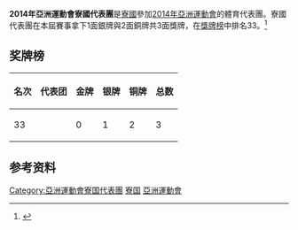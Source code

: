 {{noteTA
|T=zh-hans:2014年亚洲运动会老挝代表团;zh-hant:2014年亞洲運動會老撾代表團;zh-tw:2014年亞洲運動會寮國代表團;zh-sg:2014年亚洲运动会寮国代表团;
|G1=Laos
|G2=Sports
}}
{{expand|time=2014-09-17}}
{{Infobox Country Asian Games
|NOC=LAO
|year=2014
|competitors= 
|sports=
|flagbearer=
|location={{KOR}}[[仁川廣域市|仁川廣域市]]
|start_date={{Start date|2014|09|19}}
|end_date={{End date|2014|10|04}}   
|gold=0 
|silver=1
|bronze=2
|rank=33
|previous=[[2010年亞洲運動會寮國代表團|2010]]
|next=[[2018年亞洲運動會寮國代表團|2018]]
}}

'''2014年亞洲運動會寮國代表團'''是[[寮國|寮國]]參加[[2014年亞洲運動會|2014年亞洲運動會]]的體育代表團。寮國代表團在本屆賽事拿下1面銀牌與2面銅牌共3面獎牌，在[[2014年亞洲運動會獎牌榜|獎牌榜]]中排名33。<ref>{{cite web|title=17th Asian Games Medals Standing|url=http://www.ocasia.org/OCA/Download/Default/8/5362/4/85362400335.pdf|publisher=Olympic Council of Asia|accessdate=2017-09-12|language=en|archive-url=https://web.archive.org/web/20150924070519/http://www.ocasia.org/OCA/Download/Default/8/5362/4/85362400335.pdf|archive-date=2015-09-24|dead-url=yes}}</ref>
==奖牌榜==
{| class="wikitable"
|-
! 名次 !! 代表团 !! 金牌 !! 银牌 !! 铜牌 !! 总数
|-
| 33 || {{flagIOC2team|LAO|2014年亞洲運動會}} || 0 || 1 || 2 || 3 
|}
==参考资料==
{{reflist}}
{{2014年亚洲运动会代表团}}
[[Category:亞洲運動會寮国代表團|Category:亞洲運動會寮国代表團]]
[[Category:2014年亚洲运动会代表团|寮国]]
[[Category:2014年寮国|亞洲運動會]]